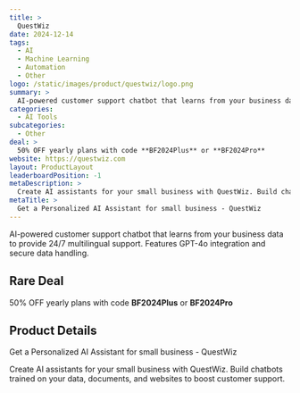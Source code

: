 ```yaml
---
title: >
  QuestWiz
date: 2024-12-14
tags:
  - AI
  - Machine Learning
  - Automation
  - Other
logo: /static/images/product/questwiz/logo.png
summary: >
  AI-powered customer support chatbot that learns from your business data to provide 24/7 multilingual support. Features GPT-4o integration and secure data handling.
categories:
  - AI Tools
subcategories:
  - Other
deal: >
  50% OFF yearly plans with code **BF2024Plus** or **BF2024Pro**
website: https://questwiz.com
layout: ProductLayout
leaderboardPosition: -1
metaDescription: >
  Create AI assistants for your small business with QuestWiz. Build chatbots trained on your data, documents, and websites to boost customer support.
metaTitle: >
  Get a Personalized AI Assistant for small business - QuestWiz
---
```

AI-powered customer support chatbot that learns from your business data to provide 24/7 multilingual support. Features GPT-4o integration and secure data handling.

## Rare Deal

50% OFF yearly plans with code **BF2024Plus** or **BF2024Pro**

## Product Details

Get a Personalized AI Assistant for small business - QuestWiz

Create AI assistants for your small business with QuestWiz. Build chatbots trained on your data, documents, and websites to boost customer support.
